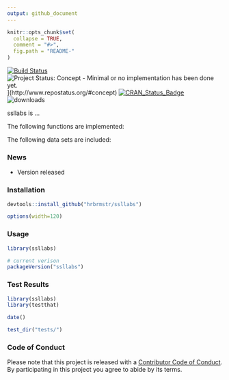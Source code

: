 ```yaml
---
output: github_document
---
```


<!-- README.md is generated from README.Rmd. Please edit that file -->

```r
knitr::opts_chunk$set(
  collapse = TRUE,
  comment = "#>",
  fig.path = "README-"
)
```

[![Build Status](https://travis-ci.org/hrbrmstr/ssllabs.svg)](https://travis-ci.org/hrbrmstr/ssllabs) 
![Project Status: Concept - Minimal or no implementation has been done yet.](http://www.repostatus.org/badges/0.1.0/concept.svg)](http://www.repostatus.org/#concept)
[![CRAN_Status_Badge](http://www.r-pkg.org/badges/version/ssllabs)](http://cran.r-project.org/web/packages/ssllabs) 
![downloads](http://cranlogs.r-pkg.org/badges/grand-total/ssllabs)

ssllabs is ...

The following functions are implemented:

The following data sets are included:

### News

- Version  released

### Installation

```r
devtools::install_github("hrbrmstr/ssllabs")
```

```r
options(width=120)
```

### Usage

```r
library(ssllabs)

# current verison
packageVersion("ssllabs")

```

### Test Results

```r
library(ssllabs)
library(testthat)

date()

test_dir("tests/")
```

### Code of Conduct

Please note that this project is released with a [Contributor Code of Conduct](CONDUCT.md). 
By participating in this project you agree to abide by its terms.
